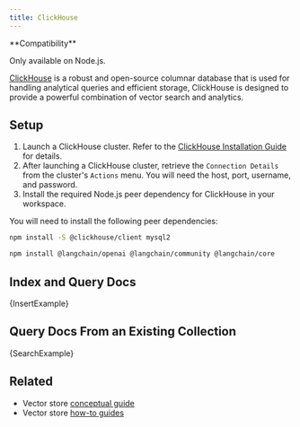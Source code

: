 ```yaml
---
title: ClickHouse
---
```


<Tip>
**Compatibility**

Only available on Node.js.
</Tip>

[ClickHouse](https://clickhouse.com/) is a robust and open-source columnar database that is used for handling analytical queries and efficient storage, ClickHouse is designed to provide a powerful combination of vector search and analytics.

## Setup

1. Launch a ClickHouse cluster. Refer to the [ClickHouse Installation Guide](https://clickhouse.com/docs/en/getting-started/install/) for details.
2. After launching a ClickHouse cluster, retrieve the `Connection Details` from the cluster's `Actions` menu. You will need the host, port, username, and password.
3. Install the required Node.js peer dependency for ClickHouse in your workspace.

You will need to install the following peer dependencies:

```bash npm2yarn
npm install -S @clickhouse/client mysql2
```

<IntegrationInstallTooltip></IntegrationInstallTooltip>

```bash npm2yarn
npm install @langchain/openai @langchain/community @langchain/core
```

## Index and Query Docs


<CodeBlock language="typescript">{InsertExample}</CodeBlock>

## Query Docs From an Existing Collection


<CodeBlock language="typescript">{SearchExample}</CodeBlock>

## Related

- Vector store [conceptual guide](/oss/javascript/concepts/#vectorstores)
- Vector store [how-to guides](/oss/javascript/how-to/#vectorstores)
